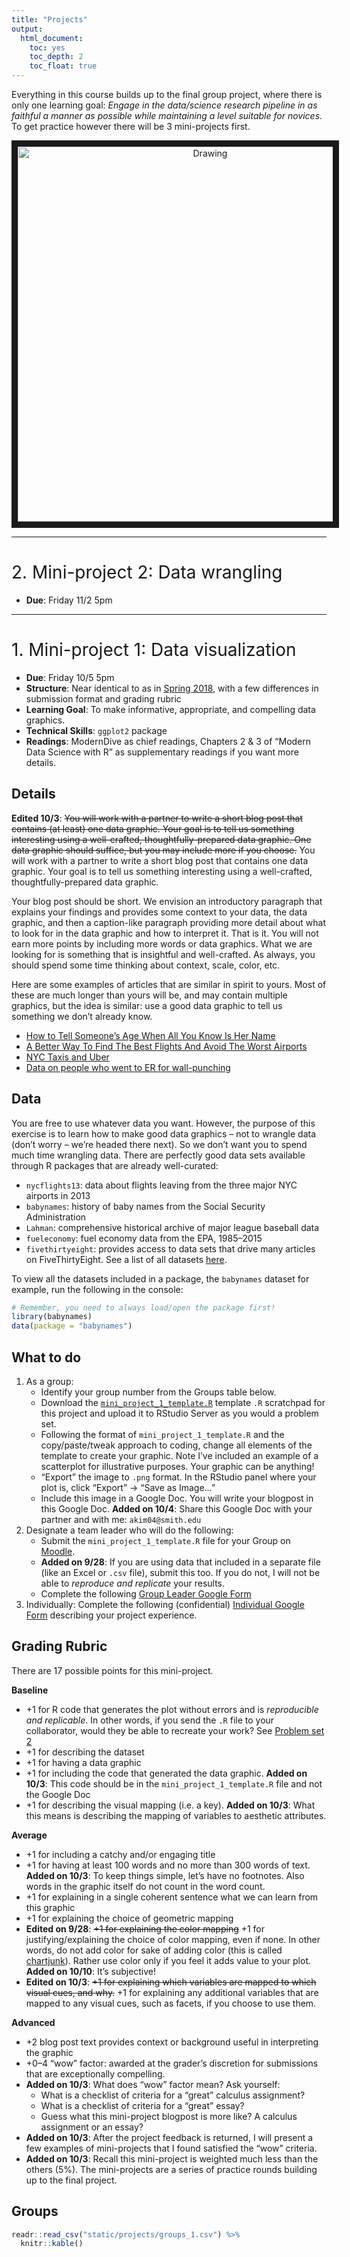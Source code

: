 ```yaml
---
title: "Projects"
output:
  html_document:
    toc: yes
    toc_depth: 2
    toc_float: true
---
```


<style>
h1{font-weight: 400;}
</style>

Everything in this course builds up to the final group project, where there is
only one learning goal: *Engage in the data/science research pipeline in as
faithful a manner as possible while maintaining a level suitable for novices.* To get practice however there will be 3 mini-projects first.

<center>
<img src="static/images/pipeline.png" alt="Drawing" style="width: 600px;" border="10"/>
</center>


***

# 2. Mini-project 2: Data wrangling {#miniproj2}

* **Due**: Friday 11/2 5pm


<!--

## Groups

```r
readr::read_csv("static/projects/groups_2.csv") %>% 
  knitr::kable()
```

-->


***



# 1. Mini-project 1: Data visualization {#miniproj1}

* **Due**: Friday 10/5 5pm
* **Structure**: Near identical to as in [Spring 2018](https://beanumber.github.io/sds192/mod_viz.html){target="_blank"}, with a few differences in submission format and grading rubric
* **Learning Goal**: To make informative, appropriate, and compelling data graphics.
* **Technical Skills**: `ggplot2` package
* **Readings**:  ModernDive as chief readings, Chapters 2 & 3 of "Modern Data Science with R" as supplementary readings if you want more details.

## Details

**Edited 10/3**: ~~You will work with a partner to write a short blog post that contains (at least) one data graphic. Your goal is to tell us something interesting using a well-crafted, thoughtfully-prepared data graphic. One data graphic should suffice, but you may include more if you choose.~~ You will work with a partner to write a short blog post that contains one data graphic. Your goal is to tell us something interesting using a well-crafted, thoughtfully-prepared data graphic.

Your blog post should be short. We envision an introductory paragraph that explains your findings and provides some context to your data, the data graphic, and then a caption-like paragraph providing more detail about what to look for in the data graphic and how to interpret it. That is it. You will not earn more points by including more words or data graphics. What we are looking for is something that is insightful and well-crafted. As always, you should spend some time thinking about context, scale, color, etc.

Here are some examples of articles that are similar in spirit to yours. Most of these are much longer than yours will be, and may contain multiple graphics, but the idea is similar: use a good data graphic to tell us something we don’t already know.

* [How to Tell Someone’s Age When All You Know Is Her Name](https://fivethirtyeight.com/features/how-to-tell-someones-age-when-all-you-know-is-her-name/){target="_blank"}
* [A Better Way To Find The Best Flights And Avoid The Worst Airports](https://fivethirtyeight.com/features/fastest-airlines-fastest-airports/){target="_blank"}
* [NYC Taxis and Uber](http://toddwschneider.com/posts/analyzing-1-1-billion-nyc-taxi-and-uber-trips-with-a-vengeance/){target="_blank"}
* [Data on people who went to ER for wall-punching](https://flowingdata.com/2016/01/14/data-on-people-who-wall-punching/){target="_blank"}


## Data

You are free to use whatever data you want. However, the purpose of this exercise is to learn how to make good data graphics – not to wrangle data (don’t worry – we’re headed there next). So we don’t want you to spend much time wrangling data. There are perfectly good data sets available through R packages that are already well-curated:

* `nycflights13`: data about flights leaving from the three major NYC airports in 2013
* `babynames`: history of baby names from the Social Security Administration
* `Lahman`: comprehensive historical archive of major league baseball data
* `fueleconomy`: fuel economy data from the EPA, 1985–2015
* `fivethirtyeight`: provides access to data sets that drive many articles on FiveThirtyEight. See a list of all datasets [here](https://fivethirtyeight-r.netlify.com/articles/fivethirtyeight.html#data-sets){target="_blank"}.

To view all the datasets included in a package, the `babynames` dataset for example, run the following in the console:

```r
# Remember, you need to always load/open the package first!
library(babynames)
data(package = "babynames")
```


## What to do

1. As a group:
    + Identify your group number from the Groups table below.
    + Download the <a href="static/projects/mini_project_1_template.R" download>`mini_project_1_template.R`</a> template `.R` scratchpad for this project and upload it to RStudio Server as you would a problem set.
    + Following the format of `mini_project_1_template.R` and the copy/paste/tweak approach to coding, change all elements of the template to create your graphic. Note I've included an example of a scatterplot for illustrative purposes. Your graphic can be anything!
    + "Export" the image to `.png` format. In the RStudio panel where your plot is, click "Export" -> "Save as Image..."
    + Include this image in a Google Doc. You will write your blogpost in this Google Doc. **Added on 10/4**: Share this Google Doc with your partner and with me: `akim04@smith.edu`
1. Designate a team leader who will do the following:
    + Submit the `mini_project_1_template.R` file for your Group on [Moodle](https://moodle.smith.edu/course/view.php?id=29919){target="_blank"}.
    + **Added on 9/28**: If you are using data that included in a separate file (like an Excel or `.csv` file), submit this too. If you do not, I will not be able to *reproduce and replicate* your results.
    + Complete the following [Group Leader Google Form](https://docs.google.com/forms/d/e/1FAIpQLSdIITfjUr7rfCefYo8Ojy16lqM8cSx1u7Ky4RLjDZqKkFNFtw/viewform){target="_blank"}
1. Individually: Complete the following (confidential) [Individual Google Form](https://docs.google.com/forms/d/e/1FAIpQLSfcch_Z8G49TpNA3IbGlprCZWpJSux49WUeANXAKHtfcJzdVw/viewform){target="_blank"} describing your project experience.



## Grading Rubric

There are 17 possible points for this mini-project. 

**Baseline**

* +1 for R code that generates the plot without errors and is *reproducible and replicable*. In other words, if you send the `.R` file to your collaborator, would they be able to recreate your work? See [Problem set 2](index.html#PS02)
* +1 for describing the dataset
* +1 for having a data graphic
* +1 for including the code that generated the data graphic. **Added on 10/3**: This code should be in the `mini_project_1_template.R` file and not the Google Doc
* +1 for describing the visual mapping (i.e. a key). **Added on 10/3**: What this means is describing the mapping of variables to aesthetic attributes. 

**Average**

* +1 for including a catchy and/or engaging title
* +1 for having at least 100 words and no more than 300 words of text. **Added on 10/3**: To keep things simple, let's have no footnotes. Also words in the graphic itself do not count in the word count.
* +1 for explaining in a single coherent sentence what we can learn from this graphic
* +1 for explaining the choice of geometric mapping
* **Edited on 9/28**: ~~+1 for explaining the color mapping~~ +1 for justifying/explaining the choice of color mapping, even if none. In other words, do not add color for sake of adding color (this is called [chartjunk](https://en.wikipedia.org/wiki/Chartjunk){target="_blank"}). Rather use color only if you feel it adds value to your plot. **Added on 10/10**: It's subjective! 
* **Edited on 10/3**: ~~+1 for explaining which variables are mapped to which visual cues, and why.~~  +1 for explaining any additional variables that are mapped to any visual cues, such as facets, if you choose to use them.

**Advanced**

* +2 blog post text provides context or background useful in interpreting the graphic
* +0–4 "wow" factor: awarded at the grader’s discretion for submissions that are exceptionally compelling. 
* **Added on 10/3**: What does "wow" factor mean? Ask yourself:
    + What is a checklist of criteria for a "great" calculus assignment?
    + What is a checklist of criteria for a "great" essay?
    + Guess what this mini-project blogpost is more like? A calculus assignment or an essay?
* **Added on 10/3**: After the project feedback is returned, I will present a few examples of mini-projects that I found satisfied the "wow" criteria. 
* **Added on 10/3**: Recall this mini-project is weighted much less than the others (5%). The mini-projects are a series of practice rounds building up to the final project.

## Groups

```r
readr::read_csv("static/projects/groups_1.csv") %>% 
  knitr::kable()
```



<!--
TODO
## Gallery
-->
